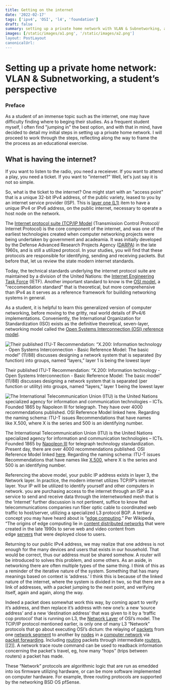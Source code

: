 ```yaml
---
title: Getting on the internet
date: '2022-02-17'
tags: ['ipv4', 'OSI', 'l4', 'foundation']
draft: false
summary: setting up a private home network with VLAN & Subnetworking, a student’s perspective
images: [/static/images/a1.png', '/static/images/a2.png']
layout: PostLayout
canonicalUrl:
---
```


# Setting up a private home network: VLAN & Subnetworking, a student’s perspective

### Preface

As a student of an immense topic such as the internet, one may have difficulty finding where to beging their studies. As a frequent student myself, I often find "jumping in" the best option, and with that in mind, have decided to detail my initial
steps in setting up a private home network. I will proceed to work through the steps, reflecting along the way to frame the the process as an educational exercise.

## What is having the internet?

If you want to listen to the radio, you need a receiever. If you want to attend a play, you need a ticket. If you want to "internet?" Well, let's just say it is not so simple.

So, what is the ticket to the internet? One might start with an "access point" that is a unique 32-bit IPv4 address, of the public variety, leased to you by an internet service provider (ISP). This is [layer one (L1)](https://en.wikipedia.org/wiki/OSI_model#Layer_architecture) item to have a unique IPv4 or IPv6 address, on the public internet, necessary to operate a host node on the network.

The [Internet protocol suite (TCP/IP Model](https://www.wikiwand.com/en/Internet_protocol_suite) (Transmission Control Protocol/ Internet Protocol) is the core component of the internet, and was one of the earliest technologies created when computer networking projects were being undertaken by government and acadeamia. It was initially developed by the Defense Advanced Research Projects Agency ([DARPA](https://www.wikiwand.com/en/DARPA)) in the late 1960s, and is still a utilized protocol. In your studies, you will find that these protocols are responsible for identifying, sending and receiving packets. But before that, let us review the state modern internet standards.

Today, the technical standards underlying the internet protocol suite are maintained by a division of the United Nations: the [Internet Engineering Task Force](https://www.wikiwand.com/en/Internet_Engineering_Task_Force) (IETF). Another important standard to know is the [OSI model](https://www.wikiwand.com/en/OSI_model), a "reccomendation standard" that is theoretical, but more comprehensive than IPv4 as it serves as a reference framework for buiilding networking systems in general.

As a student, it is helpful to learn this generalized version of computer networking, before moving to the gritty, real world details of IPv4/6 implementations. Conveniently, the International Organization for Standardization (ISO) exists as the definitive theoretical, seven-layer, networking model called the [Open Systems Interconnection (OSI) reference model](https://www.wikiwand.com/en/OSI_model#).

![Their published ITU-T Recommendation: “X.200: Information technology - Open Systems Interconnection - Basic Reference Model: The basic model” (11/88) discusses designing a network system that is separated (by function) into groups, named “layers,” layer 1 is being the lowest layer](/static/images/a1.png)

Their published ITU-T Recommendation: “X.200: Information technology - Open Systems Interconnection - Basic Reference Model: The basic model” (11/88) discusses designing a network system that is separated (per function or utility) into groups, named “layers,” layer 1 being the lowest layer

![The International Telecommunication Union (ITU) is the United Nations specialized agency for information and communication technologies – ICTs. Founded 1865 by [Napoleon III](https://www.wikiwand.com/en/Napoleon_III) for telegraph. They have over 4000 recommendations published. OSI Reference Model linked [here](https://www.itu.int/rec/T-REC-X/en#:~:text=virtual%20circuits%20(PVCs)%20%C2%A0-,X.200,-Information%20technology%20%2D%20Open). Regarding the naming schema: ITU-T issues Recommendations that have names like [X.500](https://www.wikiwand.com/en/X.500), where X is the series and 500 is an identifying number.](/static/images/a2.png)

The International Telecommunication Union (ITU) is the United Nations specialized agency for information and communication technologies – ICTs. Founded 1865 by [Napoleon III](https://www.wikiwand.com/en/Napoleon_III) for telegraph technology standardization. Present day, there are over 4000 recommendations published. OSI Reference Model linked [here](<https://www.itu.int/rec/T-REC-X/en#:~:text=virtual%20circuits%20(PVCs)%20%C2%A0-,X.200,-Information%20technology%20%2D%20Open>). Regarding the naming schema: ITU-T issues Recommendations that have names like [X.500](https://www.wikiwand.com/en/X.500), where X is the series and 500 is an identifying number.

Referencing the above model, your public IP address exists in layer 3, the Network layer. In practice, the modern internet utilizes TCP/IP’s internet layer. Your IP will be utilized to identify yourself and other computers in network. you are purchasing access to the internet through an ISP as a service to send and receive data through the internetworked mesh that is the ‘internet’ further discussion is not pertinent, suffice to know that telecommunications companies run fiber optic cable to coordinated web traffic to host/server, utilizing a specialized L3 protocol BGP. A tertiary concept you may have heard about is “[edge computing](https://www.wikiwand.com/en/Edge_computing#).” Per Wikipedia, “The origins of edge computing lie in [content distributed networks](https://www.wikiwand.com/en/Content_delivery_network) that were created in the late 1990s to serve web and video content from edge [servers](<https://www.wikiwand.com/en/Server_(computing)>) that were deployed close to users.

Returning to our public IPv4 address, we may realize that one address is not enough for the many devices and users that exists in our household. That would be correct, thus our address must be shared somehow. A router will be introduced to solves this problem, and some others. As an aside, in networking there are often multiple types of the same thing. I think of this as a reminder of the iterative nature of the system. Something that has many meanings based on context is ‘address.’ I think this is because of the linked nature of the internet, where the system is divided in two, so that there are a link of addresses, with a packet jumping to the next point, and verifying itself, again and again, along the way.

Indeed a packet does somewhat work this way, by coming apart to verify it’s address, and then replace it’s address with new one’s: a new ‘source address’ and a new ‘destination address’ that was given to it by a ‘traffic cop protocol’ that is running on L3, the [Network Layer](https://www.wikiwand.com/en/Network_layer) of OSI’s model. The TCIP/IP protocol mentioned earlier, is only one of many L3 “Network” protocols that go about executing OSI’s dictum: the relaying of [packets](<https://www.wikiwand.com/en/Packet_(information_technology)>) from one [network segment](https://www.wikiwand.com/en/Network_segment) to another by [nodes](<https://www.wikiwand.com/en/Node_(networking)>) in a [computer network](https://www.wikiwand.com/en/Computer_network) via [packet forwarding](https://www.wikiwand.com/en/Packet_forwarding). Including [routing](https://www.wikiwand.com/en/Routing) packets through intermediate [routers.](<https://www.wikiwand.com/en/Router_(computing)>) [[2]]. A network trace route command can be used to readback information concerning the packet's travel, eg, how many “hops” (trips between routers) a packet has made.

These “Network” protocols are algorithmic logic that are run as emedded into ios firmware utilizing hardware, or can be more software implemented on computer hardware. For example, three routing protocols are supported by the networking BSD OS pfSense.

